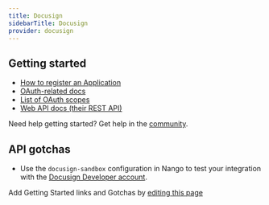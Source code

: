 ```yaml
---
title: Docusign
sidebarTitle: Docusign
provider: docusign
---
```



<Overview />


## Getting started

-   [How to register an Application](https://developers.docusign.com/platform/build-integration/)
-   [OAuth-related docs](https://developers.docusign.com/platform/auth/authcode)
-   [List of OAuth scopes](https://developers.docusign.com/platform/auth/reference/scopes)
-   [Web API docs (their REST API)](https://developers.docusign.com/docs)

<Tip>Need help getting started? Get help in the [community](https://nango.dev/slack).</Tip>

## API gotchas

- Use the `docusign-sandbox` configuration in Nango to test your integration with the [Docusign Developer account](https://developers.docusign.com/platform/account/).

<Note>Add Getting Started links and Gotchas by [editing this page](https://github.com/nangohq/nango/tree/master/docs-v2/integrations/all/docusign.mdx)</Note>
